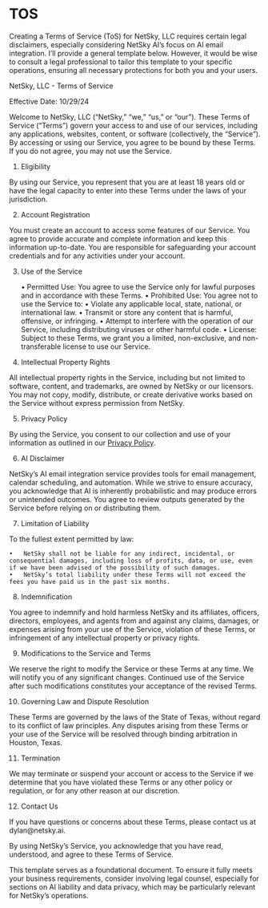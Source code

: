 # TOS

Creating a Terms of Service (ToS) for NetSky, LLC requires certain legal disclaimers, especially considering NetSky AI’s focus on AI email integration. I’ll provide a general template below. However, it would be wise to consult a legal professional to tailor this template to your specific operations, ensuring all necessary protections for both you and your users.

NetSky, LLC - Terms of Service

Effective Date: 10/29/24

Welcome to NetSky, LLC (“NetSky,” “we,” “us,” or “our”). These Terms of Service (“Terms”) govern your access to and use of our services, including any applications, websites, content, or software (collectively, the “Service”). By accessing or using our Service, you agree to be bound by these Terms. If you do not agree, you may not use the Service.

1. Eligibility

By using our Service, you represent that you are at least 18 years old or have the legal capacity to enter into these Terms under the laws of your jurisdiction.

2. Account Registration

You must create an account to access some features of our Service. You agree to provide accurate and complete information and keep this information up-to-date. You are responsible for safeguarding your account credentials and for any activities under your account.

3. Use of the Service

	•	Permitted Use: You agree to use the Service only for lawful purposes and in accordance with these Terms.
	•	Prohibited Use: You agree not to use the Service to:
	•	Violate any applicable local, state, national, or international law.
	•	Transmit or store any content that is harmful, offensive, or infringing.
	•	Attempt to interfere with the operation of our Service, including distributing viruses or other harmful code.
	•	License: Subject to these Terms, we grant you a limited, non-exclusive, and non-transferable license to use our Service.

4. Intellectual Property Rights

All intellectual property rights in the Service, including but not limited to software, content, and trademarks, are owned by NetSky or our licensors. You may not copy, modify, distribute, or create derivative works based on the Service without express permission from NetSky.

5. Privacy Policy

By using the Service, you consent to our collection and use of your information as outlined in our [Privacy Policy](PrivPolicy.html).

6. AI Disclaimer

NetSky’s AI email integration service provides tools for email management, calendar scheduling, and automation. While we strive to ensure accuracy, you acknowledge that AI is inherently probabilistic and may produce errors or unintended outcomes. You agree to review outputs generated by the Service before relying on or distributing them.

7. Limitation of Liability

To the fullest extent permitted by law:

	•	NetSky shall not be liable for any indirect, incidental, or consequential damages, including loss of profits, data, or use, even if we have been advised of the possibility of such damages.
	•	NetSky’s total liability under these Terms will not exceed the fees you have paid us in the past six months.

8. Indemnification

You agree to indemnify and hold harmless NetSky and its affiliates, officers, directors, employees, and agents from and against any claims, damages, or expenses arising from your use of the Service, violation of these Terms, or infringement of any intellectual property or privacy rights.

9. Modifications to the Service and Terms

We reserve the right to modify the Service or these Terms at any time. We will notify you of any significant changes. Continued use of the Service after such modifications constitutes your acceptance of the revised Terms.

10. Governing Law and Dispute Resolution

These Terms are governed by the laws of the State of Texas, without regard to its conflict of law principles. Any disputes arising from these Terms or your use of the Service will be resolved through binding arbitration in Houston, Texas.

11. Termination

We may terminate or suspend your account or access to the Service if we determine that you have violated these Terms or any other policy or regulation, or for any other reason at our discretion.

12. Contact Us

If you have questions or concerns about these Terms, please contact us at dylan@netsky.ai.

By using NetSky’s Service, you acknowledge that you have read, understood, and agree to these Terms of Service.

This template serves as a foundational document. To ensure it fully meets your business requirements, consider involving legal counsel, especially for sections on AI liability and data privacy, which may be particularly relevant for NetSky’s operations.